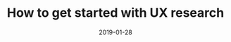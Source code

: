 ---
title: "How to get started with UX research"
description: A practical guide to beginning your UX research journey.
date: 2019-01-28
readingTime: 5
slug: how-to-get-started-with-ux-research
--- 